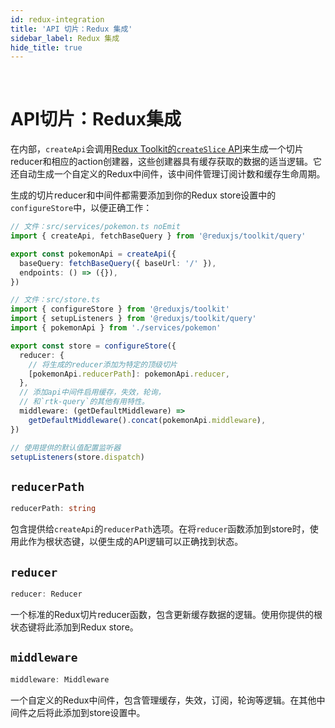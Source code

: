```yaml
---
id: redux-integration
title: 'API 切片：Redux 集成'
sidebar_label: Redux 集成
hide_title: true
---
```


&nbsp;

# API切片：Redux集成

在内部，`createApi`会调用[Redux Toolkit的`createSlice` API](https://redux-toolkit.js.org/api/createSlice)来生成一个切片reducer和相应的action创建器，这些创建器具有缓存获取的数据的适当逻辑。它还自动生成一个自定义的Redux中间件，该中间件管理订阅计数和缓存生命周期。

生成的切片reducer和中间件都需要添加到你的Redux store设置中的`configureStore`中，以便正确工作：

```ts title="src/store.ts"
// 文件：src/services/pokemon.ts noEmit
import { createApi, fetchBaseQuery } from '@reduxjs/toolkit/query'

export const pokemonApi = createApi({
  baseQuery: fetchBaseQuery({ baseUrl: '/' }),
  endpoints: () => ({}),
})

// 文件：src/store.ts
import { configureStore } from '@reduxjs/toolkit'
import { setupListeners } from '@reduxjs/toolkit/query'
import { pokemonApi } from './services/pokemon'

export const store = configureStore({
  reducer: {
    // 将生成的reducer添加为特定的顶级切片
    [pokemonApi.reducerPath]: pokemonApi.reducer,
  },
  // 添加api中间件启用缓存，失效，轮询，
  // 和`rtk-query`的其他有用特性。
  middleware: (getDefaultMiddleware) =>
    getDefaultMiddleware().concat(pokemonApi.middleware),
})

// 使用提供的默认值配置监听器
setupListeners(store.dispatch)
```

## `reducerPath`

```ts no-transpile
reducerPath: string
```

包含提供给`createApi`的`reducerPath`选项。在将`reducer`函数添加到store时，使用此作为根状态键，以便生成的API逻辑可以正确找到状态。

## `reducer`

```ts no-transpile
reducer: Reducer
```

一个标准的Redux切片reducer函数，包含更新缓存数据的逻辑。使用你提供的根状态键将此添加到Redux store。

## `middleware`

```ts no-transpile
middleware: Middleware
```

一个自定义的Redux中间件，包含管理缓存，失效，订阅，轮询等逻辑。在其他中间件之后将此添加到store设置中。
